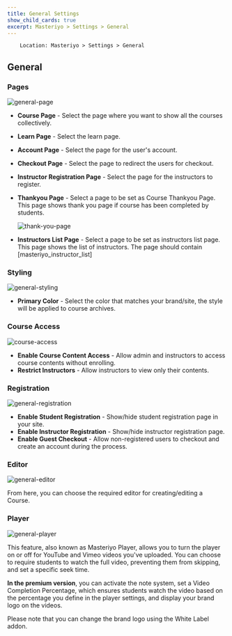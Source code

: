 ```yaml
---
title: General Settings
show_child_cards: true
excerpt: Masteriyo > Settings > General
---
```


        Location: Masteriyo > Settings > General

## General

### Pages

![general-page](https://github.com/user-attachments/assets/d748b61d-9b62-46d3-bc0e-99b3e8789ae8)

- **Course Page** - Select the page where you want to show all the courses collectively.
- **Learn Page** - Select the learn page.
- **Account Page** - Select the page for the user's account.
- **Checkout Page** - Select the page to redirect the users for checkout.
- **Instructor Registration Page** - Select the page for the instructors to register.
- **Thankyou Page** - Select a page to be set as Course Thankyou Page. This page shows thank you page if course has been completed by students.

  ![thank-you-page](https://github.com/Masteriyo/masteriyo-docs/assets/75772539/f942917d-ad5e-4446-aeb2-036149e89372)

- **Instructors List Page** - Select a page to be set as instructors list page. This page shows the list of instructors.
  The page should contain [masteriyo_instructor_list]

### Styling

![general-styling](https://github.com/user-attachments/assets/499f4e6e-24ed-4a9c-ad93-f6e3801d338a)

- **Primary Color** - Select the color that matches your brand/site, the style will be applied to course archives.

### Course Access

![course-access](https://github.com/user-attachments/assets/11443e85-db49-41b5-805c-07eed54f9bd2)

- **Enable Course Content Access** - Allow admin and instructors to access course contents without enrolling.
- **Restrict Instructors** - Allow instructors to view only their contents.

### Registration

![general-registration](https://github.com/user-attachments/assets/32fff79d-9acb-4d26-aa38-7b4176211fec)

- **Enable Student Registration** - Show/hide student registration page in your site.
- **Enable Instructor Registration** - Show/hide instructor registration page.
- **Enable Guest Checkout** - Allow non-registered users to checkout and create an account during the process.

### Editor

![general-editor](https://github.com/user-attachments/assets/fd6104be-187e-49a5-83d5-cce1fc082ef1)

From here, you can choose the required editor for creating/editing a Course.

### Player

![general-player](https://github.com/user-attachments/assets/00a60492-7d4b-47b2-b42d-52dc370585bb)

This feature, also known as Masteriyo Player, allows you to turn the player on or off for YouTube and Vimeo videos you've uploaded. You can choose to require students to watch the full video, preventing them from skipping, and set a specific seek time.

**In the premium version**, you can activate the note system, set a Video Completion Percentage, which ensures students watch the video based on the percentage you define in the player settings, and display your brand logo on the videos.

Please note that you can change the brand logo using the White Label addon.
